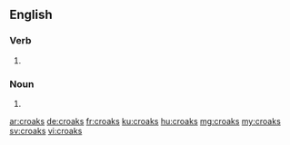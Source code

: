 ==English==

===Verb===
{{head|en}}

# {{en-third-person singular of|croak}}

===Noun===
{{head|en|plural}}
# {{plural of|croak|lang=en|nocat=1}}

[[ar:croaks]]
[[de:croaks]]
[[fr:croaks]]
[[ku:croaks]]
[[hu:croaks]]
[[mg:croaks]]
[[my:croaks]]
[[sv:croaks]]
[[vi:croaks]]
